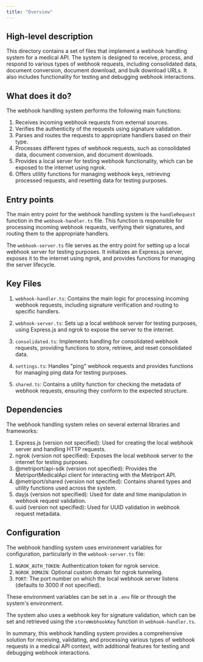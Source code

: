 ```yaml
---
title: "Overview"
---
```


## High-level description
This directory contains a set of files that implement a webhook handling system for a medical API. The system is designed to receive, process, and respond to various types of webhook requests, including consolidated data, document conversion, document download, and bulk download URLs. It also includes functionality for testing and debugging webhook interactions.

## What does it do?
The webhook handling system performs the following main functions:

1. Receives incoming webhook requests from external sources.
2. Verifies the authenticity of the requests using signature validation.
3. Parses and routes the requests to appropriate handlers based on their type.
4. Processes different types of webhook requests, such as consolidated data, document conversion, and document downloads.
5. Provides a local server for testing webhook functionality, which can be exposed to the internet using ngrok.
6. Offers utility functions for managing webhook keys, retrieving processed requests, and resetting data for testing purposes.

## Entry points
The main entry point for the webhook handling system is the `handleRequest` function in the `webhook-handler.ts` file. This function is responsible for processing incoming webhook requests, verifying their signatures, and routing them to the appropriate handlers.

The `webhook-server.ts` file serves as the entry point for setting up a local webhook server for testing purposes. It initializes an Express.js server, exposes it to the internet using ngrok, and provides functions for managing the server lifecycle.

## Key Files
1. `webhook-handler.ts`: Contains the main logic for processing incoming webhook requests, including signature verification and routing to specific handlers.

2. `webhook-server.ts`: Sets up a local webhook server for testing purposes, using Express.js and ngrok to expose the server to the internet.

3. `consolidated.ts`: Implements handling for consolidated webhook requests, providing functions to store, retrieve, and reset consolidated data.

4. `settings.ts`: Handles "ping" webhook requests and provides functions for managing ping data for testing purposes.

5. `shared.ts`: Contains a utility function for checking the metadata of webhook requests, ensuring they conform to the expected structure.

## Dependencies
The webhook handling system relies on several external libraries and frameworks:

1. Express.js (version not specified): Used for creating the local webhook server and handling HTTP requests.
2. ngrok (version not specified): Exposes the local webhook server to the internet for testing purposes.
3. @metriport/api-sdk (version not specified): Provides the MetriportMedicalApi client for interacting with the Metriport API.
4. @metriport/shared (version not specified): Contains shared types and utility functions used across the system.
5. dayjs (version not specified): Used for date and time manipulation in webhook request validation.
6. uuid (version not specified): Used for UUID validation in webhook request metadata.

## Configuration
The webhook handling system uses environment variables for configuration, particularly in the `webhook-server.ts` file:

1. `NGROK_AUTH_TOKEN`: Authentication token for ngrok service.
2. `NGROK_DOMAIN`: Optional custom domain for ngrok tunneling.
3. `PORT`: The port number on which the local webhook server listens (defaults to 3000 if not specified).

These environment variables can be set in a `.env` file or through the system's environment.

The system also uses a webhook key for signature validation, which can be set and retrieved using the `storeWebhookKey` function in `webhook-handler.ts`.

In summary, this webhook handling system provides a comprehensive solution for receiving, validating, and processing various types of webhook requests in a medical API context, with additional features for testing and debugging webhook interactions.